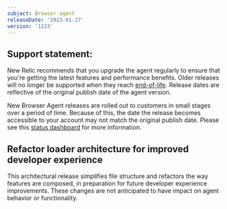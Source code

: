 ```yaml
---
subject: Browser agent
releaseDate: '2023-01-27'
version: '1223'
---
```


## Support statement:
New Relic recommends that you upgrade the agent regularly to ensure that you're getting the latest features and performance benefits. Older releases will no longer be supported when they reach [end-of-life](https://docs.newrelic.com/docs/browser/browser-monitoring/getting-started/browser-agent-eol-policy/). Release dates are reflective of the original publish date of the agent version.

New Browser Agent releases are rolled out to customers in small stages over a period of time. Because of this, the date the release becomes accessible to your account may not match the original publish date. Please see this [status dashboard](https://newrelic.github.io/newrelic-browser-agent-release/) for more information.

## Refactor loader architecture for improved developer experience
This architectural release simplifies file structure and refactors the way features are composed, in preparation for future developer experience improvements. These changes are not anticipated to have impact on agent behavior or functionality.

